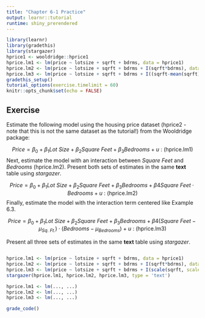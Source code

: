 ```yaml
---
title: "Chapter 6-1 Practice"
output: learnr::tutorial
runtime: shiny_prerendered
---
```


```r
library(learnr)
library(gradethis)
library(stargazer)
hprice1 <- wooldridge::hprice1
hprice.lm1 <- lm(price ~ lotsize + sqrft + bdrms, data = hprice1)
hprice.lm2 <- lm(price ~ lotsize + sqrft + bdrms + I(sqrft*bdrms), data = hprice1)
hprice.lm3 <- lm(price ~ lotsize + sqrft + bdrms + I((sqrft-mean(sqrft))*(bdrms-mean(bdrms))), data = hprice1)
gradethis_setup()
tutorial_options(exercise.timelimit = 60)
knitr::opts_chunk$set(echo = FALSE)
```

## Exercise 

Estimate the following model using the housing price dataset (hprice2 - note that this is not the same dataset as the tutorial!) from the Wooldridge package: 

$$Price = \beta_0 + \beta_1Lot\text{ }Size + \beta_2Square\text{ }Feet + \beta_3Bedrooms + u \text{ : (hprice.lm1)}$$ 
Next, estimate the model with an interaction between $Square\text{ }Feet$ and $Bedrooms$ (hprice.lm2). Present both sets of estimates in the same **text** table using $stargazer$.

$$Price = \beta_0 + \beta_1Lot\text{ }Size + \beta_2Square\text{ }Feet + \beta_3Bedrooms + \beta4Square\text{ }Feet \cdot Bedrooms + u \text{ : (hprice.lm2)}$$ 
Finally, estimate the model with the interaction term centered like Example 6.3. 

$$Price = \beta_0 + \beta_1Lot\text{ }Size + \beta_2Square\text{ }Feet + \beta_3Bedrooms + \beta4(Square\text{ }Feet - \mu_{Sq.\text{ }Ft.}) \cdot (Bedrooms - \mu_{Bedrooms}) + u \text{ : (hprice.lm3)}$$ 

Present all three sets of estimates in the same **text** table using $stargazer$.

```r

```

```r
hprice.lm1 <- lm(price ~ lotsize + sqrft + bdrms, data = hprice1)
hprice.lm2 <- lm(price ~ lotsize + sqrft + bdrms + I(sqrft*bdrms), data = hprice1)
hprice.lm3 <- lm(price ~ lotsize + sqrft + bdrms + I(scale(sqrft, scale = FALSE)*scale(sqrft, scale = FALSE)), data = hprice1)
stargazer(hprice.lm1, hprice.lm2, hprice.lm3, type = 'text')
```

```r
hprice.lm1 <- lm(..., ...)
hprice.lm2 <- lm(..., ...)
hprice.lm3 <- lm(..., ...)
```

```r
grade_code()
```

